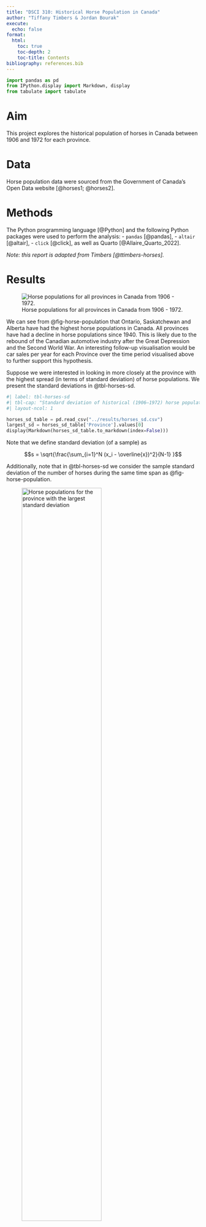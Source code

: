 ```yaml
---
title: "DSCI 310: Historical Horse Population in Canada"
author: "Tiffany Timbers & Jordan Bourak"
execute:
  echo: false
format:
  html:
    toc: true
    toc-depth: 2
    toc-title: Contents
bibliography: references.bib
---
```


```python
import pandas as pd
from IPython.display import Markdown, display
from tabulate import tabulate
```

# Aim

This project explores the historical population of horses in Canada 
between 1906 and 1972 for each province.

# Data

Horse population data were sourced from the Government of Canada’s Open Data website [@horses1; @horses2].

# Methods

The Python programming language [@Python] and the following Python packages were used to perform the analysis: 
- `pandas` [@pandas], 
- `altair` [@altair], 
- `click` [@click], 
as well as Quarto [@Allaire_Quarto_2022]. 

*Note: this report is adapted from Timbers [@ttimbers-horses].*

# Results

![Horse populations for all provinces in Canada from 1906 - 1972.](../results/horse_pops_plot.png){#fig-horse-population}

We can see from @fig-horse-population that Ontario, Saskatchewan and Alberta 
have had the highest horse populations in Canada. 
All provinces have had a decline in horse populations since 1940. 
This is likely due to the rebound of the Canadian automotive industry 
after the Great Depression and the Second World War. 
An interesting follow-up visualisation would be car sales per year 
for each Province over the time period visualised above 
to further support this hypothesis.

Suppose we were interested in looking in more closely at the province 
with the highest spread (in terms of standard deviation) of horse populations. 
We present the standard deviations in @tbl-horses-sd.

```python
#| label: tbl-horses-sd
#| tbl-cap: "Standard deviation of historical (1906–1972) horse populations for each Canadian province."
#| layout-ncol: 1

horses_sd_table = pd.read_csv("../results/horses_sd.csv")
largest_sd = horses_sd_table['Province'].values[0]
display(Markdown(horses_sd_table.to_markdown(index=False)))
```

Note that we define standard deviation (of a sample) as

$$s = \sqrt{\frac{\sum_{i=1}^N (x_i - \overline{x})^2}{N-1} }$$

Additionally, note that in @tbl-horses-sd we consider the sample standard deviation of the number of horses during the same time span as @fig-horse-population.

![Horse populations for the province with the largest standard deviation](../results/horse_pops_plot_largest_sd.png){#fig-largest-sd width=70%}

In @fig-largest-sd we zoom in and look at the province of `{python} largest_sd`, which had the largest spread of values in terms of standard deviation.


\newpage
# References